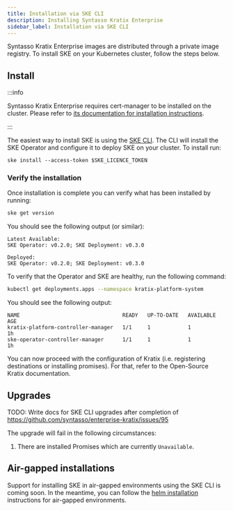 ```yaml
---
title: Installation via SKE CLI
description: Installing Syntasso Kratix Enterprise
sidebar_label: Installation via SKE CLI
---
```


Syntasso Kratix Enterprise images are distributed through a private image registry. To
install SKE on your Kubernetes cluster, follow the steps below.

## Install

:::info

Syntasso Kratix Enterprise requires cert-manager to be installed on the cluster. Please
refer to [its documentation for installation instructions](https://cert-manager.io/).

:::

The easiest way to install SKE is using the [SKE
CLI](../50-releases/40-ske-cli.mdx). The CLI will install the SKE Operator and
configure it to deploy SKE on your cluster. To install run:

```
ske install --access-token $SKE_LICENCE_TOKEN
```

### Verify the installation

Once installation is complete you can verify what has been installed by running:

```bash
ske get version
```

You should see the following output (or similar):
```shell-session
Latest Available:
SKE Operator: v0.2.0; SKE Deployment: v0.3.0

Deployed:
SKE Operator: v0.2.0; SKE Deployment: v0.3.0
```

To verify that the Operator and SKE are healthy, run the following command:

```bash
kubectl get deployments.apps --namespace kratix-platform-system
```

You should see the following output:

```shell-session
NAME                                 READY   UP-TO-DATE   AVAILABLE   AGE
kratix-platform-controller-manager   1/1     1            1           1h
ske-operator-controller-manager      1/1     1            1           1h
```

You can now proceed with the configuration of Kratix (i.e. registering destinations or
installing promises). For that, refer to the Open-Source Kratix documentation.

## Upgrades

TODO: Write docs for SKE CLI upgrades after completion of https://github.com/syntasso/enterprise-kratix/issues/95

The upgrade will fail in the following circumstances:

1. There are installed Promises which are currently `Unavailable`.

## Air-gapped installations

Support for installing SKE in air-gapped environments using the SKE CLI is coming
soon. In the meantime, you can follow the [helm
installation](./02-helm-installation.mdx) instructions for air-gapped environments.
